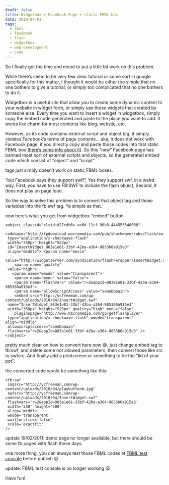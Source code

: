 ```yaml
---
draft: false
title: Widgetbox + Facebook Page + static FBML box
date: 2010-04-01
tags:
  - fbml
  - facebook
  - flash
  - widgetbox
  - web-development
  - code
---
```

So I finally got the time and mood to put a little bit work on this problem.

While there&#8217;s seem to be very few clear tutorial or some sort in google specifically for this matter, I thought it would be either too simple that no one bothers to give a tutorial, or simply too complicated that no one bothers to do it.

Widgetbox is a useful site that allow you to create some dynamic content to your website in widget form, or simply use those widgets that created by someone else. Every time you want to insert a widget in widgetbox, simply copy the embed code generated and paste to the place you want to add. It works like charm for most contents like blog, website, etc.

However, as its code contains external script and object tag, it simply violates Facebook&#8217;s terms of page contents&#8230; aka, it does not work with Facebook page, if you directly copy and paste those codes into that static FBML box ([here&#8217;s some info about it](http://ycfreeman.com/wp-content/uploads/2010/04/fb-fanpages-fbml-box)). So this &#8220;new&#8221; Facebook page has banned most sort of external scripts and objects, so the generated embed code which consist of &#8220;object&#8221; and &#8220;script&#8221;

tags just simply doesn&#8217;t work on static FBML boxes.

&#8220;but Facebook says they support swf!&#8221;, Yes they support swf, in a weird way. First, you have to use FB:SWF to include the flash object, Second, it does not play on page load.

So the way to solve this problem is to convert that object tag and those variables into the fb:swf tag. Ya simple as that.

now here&#8217;s what you get from widgetbox &#8220;embed&#8221; button

```
<object classid="clsid:d27cdb6e-ae6d-11cf-96b8-444553540000"
 codebase="http://fpdownload.macromedia.com/pub/shockwave/cabs/flash/swflash.cab#version=9,0,0,0"
 type="application/x-shockwave-flash"
 width="350px" height="523px"
 id="InsertWidget_883e1e81-33bf-42ba-a364-985360a915e3"
 align="middle"> <param name="movie"
 value="http://widgetserver.com/syndication/flash/wrapper/InsertWidget.swf">
    <param name="quality"
 value="high">
   <param name="wmode" value="transparent">
    <param name="menu" value="false">
    <param name="flashvars" value="r=2&appId=883e1e81-33bf-42ba-a364-985360a915e3">
    <param name="allowScriptAccess" value="sameDomain">
    <embed src="http://ycfreeman.com/wp-content/uploads/2010/04/InsertWidget.swf"
 name="InsertWidget_883e1e81-33bf-42ba-a364-985360a915e3"
 width="350px" height="523px" quality="high" menu="false"
    pluginspage="http://www.macromedia.com/go/getflashplayer"
 type="application/x-shockwave-flash" wmode="transparent" align="middle"
 allowscriptaccess="sameDomain"
 flashvars="r=2&appId=883e1e81-33bf-42ba-a364-985360a915e3" /> </object>
```

pretty much clear on how to convert here now :smile:, just change embed tag to fb:swf, and delete some not allowed parameters, then convert those like src to swfsrc. And finally add a printscreen or something to be the "lid of your pot".

the converted code would be something like this:

```
<fb:swf
 imgsrc="http://ycfreeman.com/wp-content/uploads/2010/04/playbuttonm.jpg"
 swfsrc="http://ycfreeman.com/wp-content/uploads/2010/04/InsertWidget.swf"
 flashvars='r=2&appId=883e1e81-33bf-42ba-a364-985360a915e3'
 width='350' height='500'
 align='middle'
 wmode='transparent'
 waitforclick='false'
 scale='exactfit'
/>
```

update 19/02/2011: demo page no longer available, but there should be some fb pages with flash these days.

one more thing, you can always test those FBML codes at [FBML test console](http://ycfreeman.com/wp-content/uploads/2010/04/tools.php?fbml) before publish :smile:

update: FBML test console is no longer working :frowning:

Have fun!
